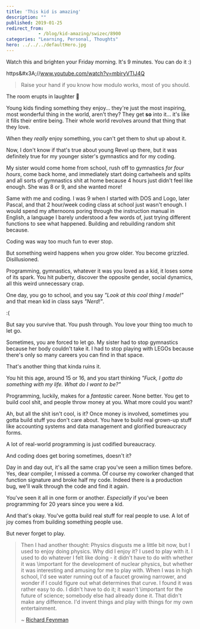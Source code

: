 ```yaml
---
title: 'This kid is amazing'
description: ""
published: 2019-01-25
redirect_from: 
            - /blog/kid-amazing/swizec/8900
categories: "Learning, Personal, Thoughts"
hero: ../../../defaultHero.jpg
---
```

Watch this and brighten your Friday morning. It&#x27;s 9 minutes. You can do it :)



https&amp;#x3A;//www.youtube.com/watch?v=mbiryVTIJ4Q



> Raise your hand if you know how modulo works, most of you should.



The room erupts in laughter 🤣



Young kids finding something they enjoy… they&#x27;re just the most inspiring, most wonderful thing in the world, aren&#x27;t they? They get **so** into it… it&#x27;s like it fills their entire being. Their whole world revolves around that thing that they love.



When they _really_ enjoy something, you can&#x27;t get them to shut up about it.



Now, I don&#x27;t know if that&#x27;s true about young Revel up there, but it was definitely true for my younger sister&#x27;s gymnastics and for my coding.



My sister would come home from school, rush off to gymnastics _for four hours_, come back home, and immediately start doing cartwheels and splits and all sorts of gymnastics shit at home because 4 hours just didn&#x27;t feel like enough. She was 8 or 9, and she wanted more!



Same with me and coding. I was 9 when I started with DOS and Logo, later Pascal, and that 2 hour/week coding class at school just wasn&#x27;t enough. I would spend my afternoons poring through the instruction manual in English, a language I barely understood a few words of, just trying different functions to see what happened. Building and rebuilding random shit because.



Coding was way too much fun to ever stop.



But something weird happens when you grow older. You become grizzled. Disillusioned.



Programming, gymnastics, whatever it was you loved as a kid, it loses some of its spark. You hit puberty, discover the opposite gender, social dynamics, all this weird unnecessary crap.



One day, you go to school, and you say _&quot;Look at this cool thing I made!&quot;_ and that mean kid in class says _&quot;Nerd!&quot;_.



:(



But say you survive that. You push through. You love your thing too much to let go.



Sometimes, you are forced to let go. My sister had to stop gymnastics because her body couldn&#x27;t take it. I had to stop playing with LEGOs because there&#x27;s only so many careers you can find in that space.



That&#x27;s another thing that kinda ruins it.



You hit this age, around 15 or 16, and you start thinking _&quot;Fuck, I gotta do something with my life. What do I want to be?&quot;_



Programming, luckily, makes for a _fantastic_ career. None better. You get to build cool shit, and people throw money at you. What more could you want?



Ah, but all the shit isn&#x27;t cool, is it? Once money is involved, sometimes you gotta build stuff you don&#x27;t care about. You have to build real grown-up stuff like accounting systems and data management and glorified bureaucracy forms.



A lot of real-world programming is just codified bureaucracy.



And coding does get boring sometimes, doesn&#x27;t it?



Day in and day out, it&#x27;s all the same crap you&#x27;ve seen a million times before. Yes, dear compiler, I missed a comma. Of course my coworker changed that function signature and broke half my code. Indeed there is a production bug, we&#x27;ll walk through the code and find it again.



You&#x27;ve seen it all in one form or another. _Especially_ if you&#x27;ve been programming for 20 years since you were a kid.



And that&#x27;s okay. You&#x27;ve gotta build real stuff for real people to use. A lot of joy comes from building something people use.



But never forget to play.



> Then I had another thought: Physics disgusts me a little bit now, but I used to enjoy doing physics. Why did I enjoy it? I used to play with it. I used to do whatever I felt like doing - it didn&#x27;t have to do with whether it was \\important for the development of nuclear physics, but whether it was interesting and amusing for me to play with. When I was in high school, I&#x27;d see water running out of a faucet growing narrower, and wonder if I could figure out what determines that curve. I found it was rather easy to do. I didn&#x27;t have to do it; it wasn&#x27;t \\important for the future of science; somebody else had already done it. That didn&#x27;t make any difference. I&#x27;d invent things and play with things for my own entertainment.
>
>
>
>   
>   
>
>
>
>
> ~ [Richard Feynman](http://www.creativitypost.com/science/spinning_plates_and_the_serious_play_of_richard_feynman)